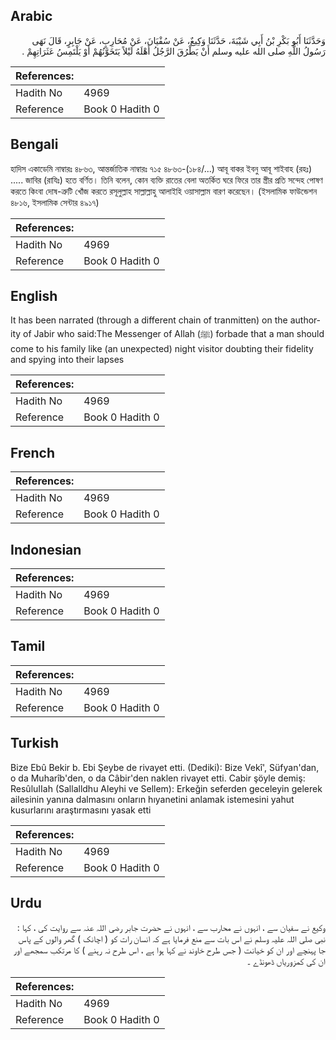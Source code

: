 ## Arabic


<div dir="rtl" lang="ar" style={{fontSize:'larger',backgroundColor:'#f8f9fa',padding:20}}>
وَحَدَّثَنَا أَبُو بَكْرِ بْنُ أَبِي شَيْبَةَ، حَدَّثَنَا وَكِيعٌ، عَنْ سُفْيَانَ، عَنْ مُحَارِبٍ، عَنْ جَابِرٍ، قَالَ نَهَى رَسُولُ اللَّهِ صلى الله عليه وسلم أَنْ يَطْرُقَ الرَّجُلُ أَهْلَهُ لَيْلاً يَتَخَوَّنُهُمْ أَوْ يَلْتَمِسُ عَثَرَاتِهِمْ ‏.‏
</div>
<div style={{backgroundColor:'#f8f9fa',padding:20, marginBottom: 10}}><table> <thead> <tr> <th>References:</th> <th></th> </tr> </thead> <tbody><tr><td>Hadith No</td><td>4969</td></tr><tr><td>Reference</td><td>Book 0 Hadith 0</td></tr></tbody></table></div>

## Bengali


<div dir="ltr" lang="bn" style={{fontSize:'larger',backgroundColor:'#f8f9fa',padding:20}}>
হাদিস একাডেমি নাম্বারঃ ৪৮৬৩, আন্তর্জাতিক নাম্বারঃ ৭১৫ ৪৮৬৩-(১৮৪/...) আবূ বাকর ইবনু আবূ শাইবাহ (রহঃ) ..... জাবির (রাযিঃ) হতে বর্ণিত। তিনি বলেন, কোন ব্যক্তি রাতের বেলা অতর্কিত ঘরে ফিরে তার স্ত্রীর প্রতি সন্দেহ পোষণ করতে কিংবা দোষ-ত্রুটি খোঁজ করতে রসূলুল্লাহ সাল্লাল্লাহু আলাইহি ওয়াসাল্লাম বারণ করেছেন। (ইসলামিক ফাউন্ডেশন ৪৮১৬, ইসলামিক সেন্টার ৪৯১৭)
</div>
<div style={{backgroundColor:'#f8f9fa',padding:20, marginBottom: 10}}><table> <thead> <tr> <th>References:</th> <th></th> </tr> </thead> <tbody><tr><td>Hadith No</td><td>4969</td></tr><tr><td>Reference</td><td>Book 0 Hadith 0</td></tr></tbody></table></div>

## English


<div dir="ltr" lang="en" style={{fontSize:'larger',backgroundColor:'#f8f9fa',padding:20}}>
It has been narrated (through a different chain of tranmitten) on the authority of Jabir who said:The Messenger of Allah (ﷺ) forbade that a man should come to his family like (an unexpected) night visitor doubting their fidelity and spying into their lapses
</div>
<div style={{backgroundColor:'#f8f9fa',padding:20, marginBottom: 10}}><table> <thead> <tr> <th>References:</th> <th></th> </tr> </thead> <tbody><tr><td>Hadith No</td><td>4969</td></tr><tr><td>Reference</td><td>Book 0 Hadith 0</td></tr></tbody></table></div>

## French


<div dir="ltr" lang="fr" style={{fontSize:'larger',backgroundColor:'#f8f9fa',padding:20}}>

</div>
<div style={{backgroundColor:'#f8f9fa',padding:20, marginBottom: 10}}><table> <thead> <tr> <th>References:</th> <th></th> </tr> </thead> <tbody><tr><td>Hadith No</td><td>4969</td></tr><tr><td>Reference</td><td>Book 0 Hadith 0</td></tr></tbody></table></div>

## Indonesian


<div dir="ltr" lang="id" style={{fontSize:'larger',backgroundColor:'#f8f9fa',padding:20}}>

</div>
<div style={{backgroundColor:'#f8f9fa',padding:20, marginBottom: 10}}><table> <thead> <tr> <th>References:</th> <th></th> </tr> </thead> <tbody><tr><td>Hadith No</td><td>4969</td></tr><tr><td>Reference</td><td>Book 0 Hadith 0</td></tr></tbody></table></div>

## Tamil


<div dir="ltr" lang="ta" style={{fontSize:'larger',backgroundColor:'#f8f9fa',padding:20}}>

</div>
<div style={{backgroundColor:'#f8f9fa',padding:20, marginBottom: 10}}><table> <thead> <tr> <th>References:</th> <th></th> </tr> </thead> <tbody><tr><td>Hadith No</td><td>4969</td></tr><tr><td>Reference</td><td>Book 0 Hadith 0</td></tr></tbody></table></div>

## Turkish


<div dir="ltr" lang="tr" style={{fontSize:'larger',backgroundColor:'#f8f9fa',padding:20}}>
Bize Ebû Bekir b. Ebi Şeybe de rivayet etti. (Dediki): Bize Vekî', Süfyan'dan, o da Muharîb'den, o da Câbir'den naklen rivayet etti. Cabir şöyle demiş: ResûluIIah (Sallalldhu Aleyhi ve Sellem): Erkeğin seferden geceleyin gelerek ailesinin yanına dalmasını onların hıyanetini anlamak istemesini yahut kusurlarını araştırmasını yasak etti
</div>
<div style={{backgroundColor:'#f8f9fa',padding:20, marginBottom: 10}}><table> <thead> <tr> <th>References:</th> <th></th> </tr> </thead> <tbody><tr><td>Hadith No</td><td>4969</td></tr><tr><td>Reference</td><td>Book 0 Hadith 0</td></tr></tbody></table></div>

## Urdu


<div dir="rtl" lang="ur" style={{fontSize:'larger',backgroundColor:'#f8f9fa',padding:20}}>
وکیع نے سفیان سے ، انہوں نے محارب سے ، انہوں نے حضرت جابر رضی اللہ عنہ سے روایت کی ، کہا : نبی صلی اللہ علیہ وسلم نے اس بات سے منع فرمایا ہے کہ انسان رات کو ( اچانک ) گھر والوں کے پاس جا پہنچے اور ان کو خیانت ( جس طرح خاوند نے کہا ہوا ہے ، اس طرح نہ رہنے ) کا مرتکب سمجھے اور ان کی کمزوریاں ڈھونڈے ۔
</div>
<div style={{backgroundColor:'#f8f9fa',padding:20, marginBottom: 10}}><table> <thead> <tr> <th>References:</th> <th></th> </tr> </thead> <tbody><tr><td>Hadith No</td><td>4969</td></tr><tr><td>Reference</td><td>Book 0 Hadith 0</td></tr></tbody></table></div>